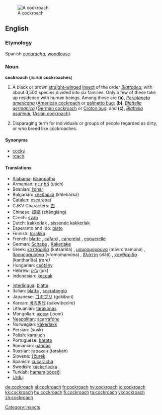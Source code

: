 [[Image:Madagascan.hissing.cockroach.750pix.jpg|thumb|A cockroach]]
==English==
{{wikipedia}}
===Etymology===
Spanish ''[[cucaracha]]'', [[woodlouse]]

===Noun===
'''cockroach''' (''plural'' '''cockroaches''')

#{{zoology}} A black or brown [[straight]][[-winged]] [[insect]] of the order ''[[Blattodea]]'', with about 3,500 species divided into six families. Only a few of these take up residence with human beings. Among these are '''(a)''', ''[[Periplaneta americana]]'' ([[American cockroach]] or [[palmetto bug]]; '''(b)''', ''[[Blattella germanica]]'' ([[German cockroach]] or [[Croton bug]]; and '''(c)''', ''[[Blattella asahinai]]'', ([[Asian cockroach]]). 
# Disparaging term for individuals or groups of people regarded as dirty, or who breed like cockroaches.

====Synonyms====
*[[cocky]] {{italbrac|Australia|colloquial}}
*[[roach]] {{italbrac|US}}

====Translations====
{{top}}
*[[Alabama]]: [[iskanpatha]]
*Armenian: [[ուտիճ]] (utich)
*Bosnian: [[žohar]] {{m}}
*Bulgarian: [[хлебарка]] (khlebarka) {{f}}
*[[Catalan]]: [[escarabat]] {{m}}
*CJKV Characters: [[甴]] {{italbrac|Cantonese}}
*Chinese: [[蟑螂]] (zhāngláng)
*Czech: [[šváb]] {{m}}
*Dutch: [[kakkerlak]] {{m}}, [[sissende kakkerlak]] {{m}}
*Esperanto and Ido: [[blato]]
*Finnish: [[torakka]]
*French: [[blatte]] {{f}}, [[cafard]] {{m}}, [[cancrelat]] {{m}}, [[coquerelle]] {{f}} {{italbrac|Quebec}}
*German: [[Schabe]] {{f}}, [[Kakerlake]] {{m}}
*Greek: [[κατσαρίδα]] (katsaríða) {{f}}, [[μαυρομαμούνα]] (mavromamúna) {{f}}, [[βρομομαμούνα]] (vromomamúna) {{f}}, [[βλάττη]] (vláti) {{f}}, [[κανθαρίδα]] (kantharíða) ''(rare)'' {{f}}
*Hungarian: [[csótány]]
*Hebrew: [[ג'וק|ג'וּק]] (juk) {{m}}
*Indonesian: [[kecoak]]
{{mid}}
*[[Interlingua]]: [[blatta]]
*Italian: [[blatta]] {{f}}, [[scarafaggio]] {{m}}
*Japanese: [[ゴキブリ]] (gokiburi)
*Korean: [[바퀴벌레]] (bakwibeolre)
*Lithuanian: [[tarakonas]] {{m}}
*Mongolian: [[жоом]] (joom)
*[[Neapolitan]]: [[scarrafóne]]
*Norwegian: [[kakerlakk]] {{m}}
*Persian: {{FAchar|[[سوسک]]}} (susk)
*Polish: [[karaluch]] {{m}}
*Portuguese: [[barata]] {{f}}
*Romanian: [[gândac]] {{m}}
*Russian: [[таракан]] (tarakan) {{m}}
*Slovene: [[ščurek]] {{m}}
*Spanish: [[cucaracha]] {{m}}
*Swedish: [[kackerlacka]]
*Turkish: [[hamam böceği]]
*[[Urdu]]: {{URchar|[[جهنگر]]}}
{{bottom}}

[[Category:Insects]]

[[de:cockroach]]
[[el:cockroach]]
[[fr:cockroach]]
[[hy:cockroach]]
[[io:cockroach]]
[[kk:cockroach]]
[[hu:cockroach]]
[[fi:cockroach]]
[[ta:cockroach]]
[[vi:cockroach]]
[[zh:cockroach]]